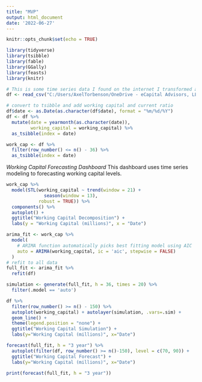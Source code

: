 ```yaml
---
title: "MVP"
output: html_document
date: '2022-06-27'
---
```


```r
knitr::opts_chunk$set(echo = TRUE)
```

```r
library(tidyverse)
library(tsibble)
library(fable)
library(GGally)
library(feasts)
library(knitr)
```

```r
# This is some time series data I found on the internet I transformed a bit
df <- read_csv("C:/Users/AxelTorbenson/OneDrive - eCapital Advisors, LLC/Documents/templates/CapitalForecasting/Data/working_capital_fake_data.csv")
```

```r
# convert to tsibble and add working capital and current ratio
df$date <- as.Date(as.character(df$date), format = "%m/%d/%Y")
df <- df %>%
  mutate(date = yearmonth(as.character(date)),
         working_capital = working_capital) %>%
  as_tsibble(index = date)

work_cap <- df %>%
  filter(row_number() <= n() - 36) %>%
  as_tsibble(index = date)
```

*Working Capital Forecasting Dashboard*
This dashboard uses time series modeling to forecasting working capital levels.

```r
work_cap %>%
  model(STL(working_capital ~ trend(window = 21) +
              season(window = 13),
            robust = TRUE)) %>%
  components() %>%
  autoplot() +
  ggtitle("Working Capital Decomposition") +
  labs(y = "Working Capital (millions)", x = "Date")
```

```r
arima_fit <- work_cap %>%
  model(
    # ARIMA function automatically picks best fitting model using AIC
    auto = ARIMA(working_capital, ic = 'aic', stepwise = FALSE)
  )
# refit to all data
full_fit <- arima_fit %>%
  refit(df)
```

```r
simulation <- generate(full_fit, h = 36, times = 20) %>%
  filter(.model == 'auto')

df %>%
  filter(row_number() >= n() - 150) %>%
  autoplot(working_capital) + autolayer(simulation, .vars=.sim) + 
  geom_line() +
  theme(legend.position = "none") +
  ggtitle("Working Capital Simulation") +
  labs(y="Working Capital (millions)", x="Date")

```

```r
forecast(full_fit, h = "3 year") %>%
  autoplot(filter(df, row_number() >= n()-150), level = c(70, 90)) +
  ggtitle("Working Capital Forecast") +
  labs(y="Working Capital (millions)", x="Date")
```

```r
print(forecast(full_fit, h = "3 year"))
```






























